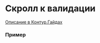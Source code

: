 
<Meta of={DocsStories} />

# Скролл к валидации

[Описание в Контур.Гайдах](https://guides.kontur.ru/principles/validation/#14)

### Пример

<Canvas of={DocsStories.ScrollToValidation} />

